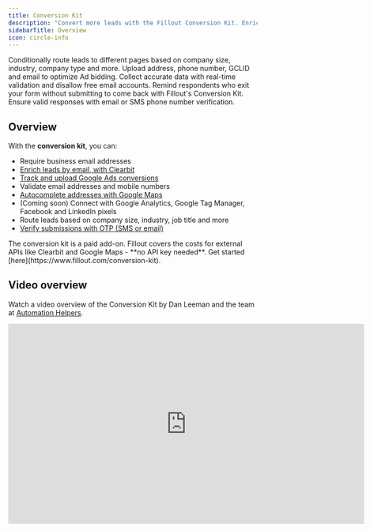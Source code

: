 ```yaml
---
title: Conversion Kit
description: "Convert more leads with the Fillout Conversion Kit. Enrich emails with Clearbit, require & validate business emails, route leads based on company size, recover abandoned form submissions and more."
sidebarTitle: Overview
icon: circle-info
---
```


<CardGroup>
  <Card title="Lead enrichment" icon="circle-up" iconType="regular" color="#FFC738" href="/help/lead-enrichment">
  Conditionally route leads to different pages based on company size, industry, company type and more.
  </Card>
  <Card title="Track conversion data in Google Ads" icon="google-plus-g" iconType="regular" color="#FFC738" href="/help/google-ads-conversions">
  Upload address, phone number, GCLID and email to optimize Ad bidding.
  </Card>
  <Card title="Email validation" icon="envelope-circle-check" iconType="regular" color="#FFC738" href="/help/email-validation">
  Collect accurate data with real-time validation and disallow free email accounts.
  </Card>
    <Card title="Reduce form abandonment" href="/help/form-abandonment" icon="arrow-trend-down" iconType="regular" color="#FFC738" >
  Remind respondents who exit your form without submitting to come back with Fillout's Conversion Kit.
  </Card>
  <Card title="Verify submissions with OTP" icon="binary-circle-check" iconType="regular" color="#FFC738" href="/help/email-sms-otp">
  Ensure valid responses with email or SMS phone number verification.
  </Card>
</CardGroup>

## Overview

With the **conversion kit**, you can:

- Require business email addresses
- [Enrich leads by email, with Clearbit](/help/lead-enrichment)
- [Track and upload Google Ads conversions](/help/google-ads-conversions)
- Validate email addresses and mobile numbers
- [Autocomplete addresses with Google Maps](/help/address)
- (Coming soon) Connect with Google Analytics, Google Tag Manager, Facebook and LinkedIn pixels
- Route leads based on company size, industry, job title and more
- [Verify submissions with OTP (SMS or email)](/help/email-sms-otp)

<Note>
 The conversion kit is a paid add-on. Fillout covers the costs for external APIs like Clearbit and Google Maps - **no API key needed**. Get started [here](https://www.fillout.com/conversion-kit).
</Note>

## Video overview

Watch a video overview of the Conversion Kit by Dan Leeman and the team at [Automation Helpers](https://www.automationhelpers.com/).

<Frame>
  <iframe width="720" height="405" src="https://www.youtube.com/embed/Qh-B75Pnf-M" title="Pump Up Your Lead Conversions with Fillout&#39;s Conversion Kit 🎯" frameborder="0" allow="accelerometer; autoplay; clipboard-write; encrypted-media; gyroscope; picture-in-picture; web-share" referrerpolicy="strict-origin-when-cross-origin" allowfullscreen></iframe>
</Frame>
